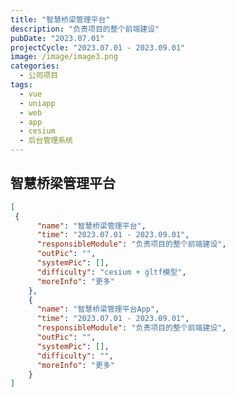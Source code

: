 ```yaml
---
title: "智慧桥梁管理平台"
description: "负责项目的整个前端建设"
pubDate: "2023.07.01"
projectCycle: "2023.07.01 - 2023.09.01"
image: /image/image3.png
categories:
  - 公司项目
tags:
  - vue
  - uniapp
  - web
  - app
  - cesium
  - 后台管理系统
---
```


## 智慧桥梁管理平台

```json
[
 {
      "name": "智慧桥梁管理平台",
      "time": "2023.07.01 - 2023.09.01",
      "responsibleModule": "负责项目的整个前端建设",
      "outPic": "",
      "systemPic": [],
      "difficulty": "cesium + gltf模型",
      "moreInfo": "更多"
    },
    {
      "name": "智慧桥梁管理平台App",
      "time": "2023.07.01 - 2023.09.01",
      "responsibleModule": "负责项目的整个前端建设",
      "outPic": "",
      "systemPic": [],
      "difficulty": "",
      "moreInfo": "更多"
    }
]
```
